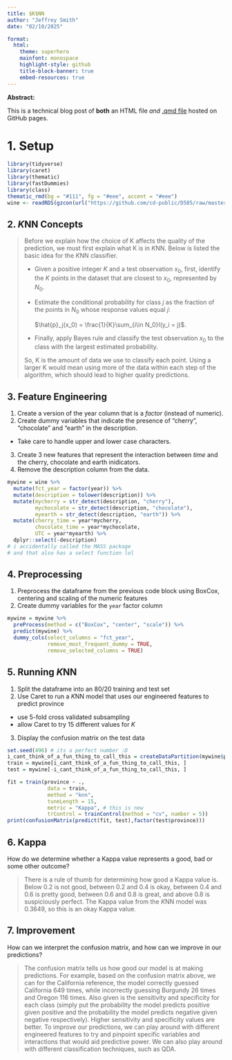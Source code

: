 ```yaml
---
title: $K$NN
author: "Jeffrey Smith"
date: "02/10/2025"

format: 
  html:  
    theme: superhero  
    mainfont: monospace
    highlight-style: github
    title-block-banner: true
    embed-resources: true
---
```


**Abstract:**

This is a technical blog post of **both** an HTML file *and* [.qmd file](https://jysmochi.github.io/data_505_hw/knn.qmd) hosted on GitHub pages.

# 1. Setup

```r
library(tidyverse)
library(caret)
library(thematic)
library(fastDummies)
library(class)
thematic_rmd(bg = "#111", fg = "#eee", accent = "#eee")
wine <- readRDS(gzcon(url("https://github.com/cd-public/D505/raw/master/dat/pinot.rds")))
```

## 2. $K$NN Concepts

> Before we explain how the choice of K affects the quality of the prediction, we must first explain what K is in $K$NN. Below is listed the basic idea for the $K$NN classifier.
>
> -   Given a positive integer $K$ and a test observation $x_0$, first, identify the $K$ points in the dataset that are closest to $x_0$, represented by $N_0$.
>
> -   Estimate the conditional probability for class $j$ as the fraction of the points in $N_0$ whose response values equal $j$:
>
>     $\hat{p}_j(x_0) = \frac{1}{K}\sum_{i\in N_0}I(y_i = j)$.
>
> -   Finally, apply Bayes rule and classify the test observation $x_0$ to the class with the largest estimated probability.
>
> So, K is the amount of data we use to classify each point. Using a larger K would mean using more of the data within each step of the algorithm, which should lead to higher quality predictions.

## 3. Feature Engineering

1.  Create a version of the year column that is a *factor* (instead of numeric).
2.  Create dummy variables that indicate the presence of "cherry", "chocolate" and "earth" in the description.

-   Take care to handle upper and lower case characters.

3.  Create 3 new features that represent the interaction between *time* and the cherry, chocolate and earth inidicators.
4.  Remove the description column from the data.

```r
mywine = wine %>%
  mutate(fct_year = factor(year)) %>%
  mutate(description = tolower(description)) %>%
  mutate(mycherry = str_detect(description, "cherry"),
         mychocolate = str_detect(description, "chocolate"),
         myearth = str_detect(description, "earth")) %>%
  mutate(cherry_time = year*mycherry,
         chocolate_time = year*mychocolate,
         UTC = year*myearth) %>%
  dplyr::select(-description) 
# i accidentally called the MASS package 
# and that also has a select function lol
```

## 4. Preprocessing

1.  Preprocess the dataframe from the previous code block using BoxCox, centering and scaling of the numeric features
2.  Create dummy variables for the `year` factor column

```r
mywine = mywine %>%
  preProcess(method = c("BoxCox", "center", "scale")) %>%
  predict(mywine) %>%
  dummy_cols(select_columns = "fct_year",
             remove_most_frequent_dummy = TRUE,
             remove_selected_columns = TRUE)
```

## 5. Running $K$NN

1.  Split the dataframe into an 80/20 training and test set
2.  Use Caret to run a $K$NN model that uses our engineered features to predict province

-   use 5-fold cross validated subsampling
-   allow Caret to try 15 different values for $K$

3.  Display the confusion matrix on the test data

```r
set.seed(496) # its a perfect number :D
i_cant_think_of_a_fun_thing_to_call_this = createDataPartition(mywine$province, p = 0.8, list = FALSE)
train = mywine[i_cant_think_of_a_fun_thing_to_call_this, ]
test = mywine[-i_cant_think_of_a_fun_thing_to_call_this, ]

fit = train(province ~ .,
             data = train, 
             method = "knn",
             tuneLength = 15,
             metric = "Kappa", # this is new
             trControl = trainControl(method = "cv", number = 5))
print(confusionMatrix(predict(fit, test),factor(test$province)))
```

## 6. Kappa

How do we determine whether a Kappa value represents a good, bad or some other outcome?

> There is a rule of thumb for determining how good a Kappa value is. Below 0.2 is not good, between 0.2 and 0.4 is okay, between 0.4 and 0.6 is pretty good, between 0.6 and 0.8 is great, and above 0.8 is suspiciously perfect. The Kappa value from the $K$NN model was 0.3649, so this is an okay Kappa value.

## 7. Improvement

How can we interpret the confusion matrix, and how can we improve in our predictions?

> The confusion matrix tells us how good our model is at making predictions. For example, based on the confusion matrix above, we can for the California reference, the model correctly guessed California 649 times, while incorrectly guessing Burgundy 26 times and Oregon 116 times. Also given is the sensitivity and specificity for each class (simply put the probability the model predicts positive given positive and the probability the model predicts negative given negative respectively). Higher sensitivity and specificity values are better. To improve our predictions, we can play around with different engineered features to try and pinpoint specific variables and interactions that would aid predictive power. We can also play around with different classification techniques, such as QDA.
